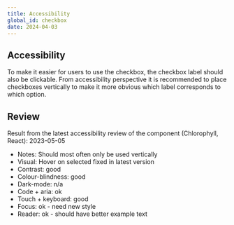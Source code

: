 ```yaml
---
title: Accessibility
global_id: checkbox
date: 2024-04-03
---
```


## Accessibility

To make it easier for users to use the checkbox, the checkbox label should also be clickable.
From accessibility perspective it is recommended to place checkboxes vertically to make it more obvious which label corresponds to which option.

## Review

Result from the latest accessibility review of the component (Chlorophyll, React): 2023-05-05

- Notes: Should most often only be used vertically
- Visual: Hover on selected fixed in latest version
- Contrast: good
- Colour-blindness: good
- Dark-mode: n/a
- Code + aria: ok
- Touch + keyboard: good
- Focus: ok - need new style
- Reader: ok - should have better example text
